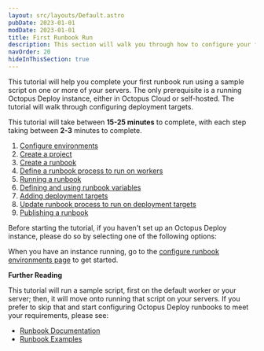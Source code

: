 ```yaml
---
layout: src/layouts/Default.astro
pubDate: 2023-01-01
modDate: 2023-01-01
title: First Runbook Run
description: This section will walk you through how to configure your first runbook run in Octopus Deploy.
navOrder: 20
hideInThisSection: true
---
```


This tutorial will help you complete your first runbook run using a sample script on one or more of your servers.  The only prerequisite is a running Octopus Deploy instance, either in Octopus Cloud or self-hosted.  The tutorial will walk through configuring deployment targets.

This tutorial will take between **15-25 minutes** to complete, with each step taking between **2-3** minutes to complete.  

1. [Configure environments](/docs/getting-started/first-runbook-run/configure-runbook-environments)
1. [Create a project](/docs/getting-started/first-runbook-run/create-runbook-projects)
1. [Create a runbook](/docs/getting-started/first-runbook-run/create-a-runbook)
1. [Define a runbook process to run on workers](/docs/getting-started/first-runbook-run/define-the-runbook-process)
1. [Running a runbook](/docs/getting-started/first-runbook-run/running-a-runbook)
1. [Defining and using runbook variables](/docs/getting-started/first-runbook-run/runbook-specific-variables)
1. [Adding deployment targets](/docs/getting-started/first-runbook-run/add-runbook-deployment-targets)
1. [Update runbook process to run on deployment targets](/docs/getting-started/first-runbook-run/define-the-runbook-process-for-targets)
1. [Publishing a runbook](/docs/getting-started/first-runbook-run/publishing-a-runbook)

Before starting the tutorial, if you haven't set up an Octopus Deploy instance, please do so by selecting one of the following options:

<OctopusDeploySetupOptions />

When you have an instance running, go to the [configure runbook environments page](/docs/getting-started/first-runbook-run/configure-runbook-environments) to get started.

**Further Reading**

This tutorial will run a sample script, first on the default worker or your server; then, it will move onto running that script on your servers.  If you prefer to skip that and start configuring Octopus Deploy runbooks to meet your requirements, please see:

- [Runbook Documentation](/docs/runbooks) 
- [Runbook Examples](/docs/runbooks/runbook-examples)
